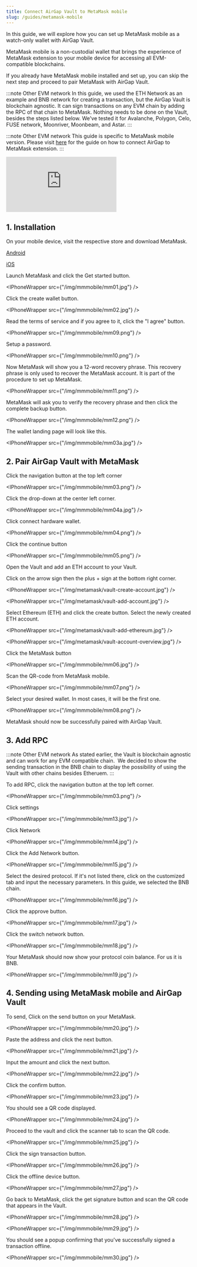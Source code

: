 ```yaml
---
title: Connect AirGap Vault to MetaMask mobile
slug: /guides/metamask-mobile
---
```



In this guide, we will explore how you can set up MetaMask mobile as a watch-only wallet with AirGap Vault.

MetaMask mobile is a non-custodial wallet that brings the experience of MetaMask extension to your mobile device for accessing all EVM-compatible blockchains.

If you already have MetaMask mobile installed and set up, you can skip the next step and proceed to pair MetaMask with AirGap Vault.

:::note Other EVM network
In this guide, we used the ETH Network as an example and BNB network for creating a transaction, but the AirGap Vault is blockchain agnostic. It can sign transactions on any EVM chain by adding the RPC of that chain to MetaMask. Nothing needs to be done on the Vault, besides the steps listed below.
We've tested it for Avalanche, Polygon, Celo, FUSE network, Moonriver, Moonbeam, and Astar.
:::

:::note Other EVM network
This guide is specific to MetaMask mobile version.
Please visit [here](https://support.airgap.it/guides/metamask) for the guide on how to connect AirGap to MetaMask extension.
:::

<div class="yt-container">
  <iframe
    class="yt-video"
    src="https://www.youtube.com/embed/ATfjCmIVrGg"
    frameborder="0"
    allowfullscreen
  ></iframe>
</div>

## 1. Installation

On your mobile device, visit the respective store and download MetaMask.

[Android](https://play.google.com/store/apps/details?id=io.metamask)

[iOS](https://apps.apple.com/us/app/metamask-blockchain-wallet/id1438144202)

Launch MetaMask and click the Get started button.

<IPhoneWrapper src={"/img/mmmobile/mm01.jpg"} />

Click the create wallet button.

<IPhoneWrapper src={"/img/mmmobile/mm02.jpg"} />

Read the terms of service and if you agree to it, click the "I agree" button.

<IPhoneWrapper src={"/img/mmmobile/mm09.png"} />

Setup a password.

<IPhoneWrapper src={"/img/mmmobile/mm10.png"} />

Now MetaMask will show you a 12-word recovery phrase. This recovery phrase is only used to recover the MetaMask account. It is part of the procedure to set up MetaMask.

<IPhoneWrapper src={"/img/mmmobile/mm11.png"} />

MetaMask will ask you to verify the recovery phrase and then click the complete backup button.

<IPhoneWrapper src={"/img/mmmobile/mm12.png"} />

The wallet landing page will look like this.

<IPhoneWrapper src={"/img/mmmobile/mm03a.jpg"} />

## 2. Pair AirGap Vault with MetaMask

Click the navigation button at the top left corner

<IPhoneWrapper src={"/img/mmmobile/mm03.png"} />

Click the drop-down at the center left corner.

<IPhoneWrapper src={"/img/mmmobile/mm04a.jpg"} />

Click connect hardware wallet.

<IPhoneWrapper src={"/img/mmmobile/mm04.png"} />

Click the continue button

<IPhoneWrapper src={"/img/mmmobile/mm05.png"} />

Open the Vault and add an ETH account to your Vault.

Click on the arrow sign then the plus + sign at the bottom right corner.

<IPhoneWrapper src={"/img/metamask/vault-create-account.jpg"} />

<IPhoneWrapper src={"/img/metamask/vault-add-account.jpg"} />

Select Ethereum (ETH) and click the create button. Select the newly created ETH account.

<IPhoneWrapper src={"/img/metamask/vault-add-ethereum.jpg"} />

<IPhoneWrapper src={"/img/metamask/vault-account-overview.jpg"} />

Click the MetaMask button

<IPhoneWrapper src={"/img/mmmobile/mm06.jpg"} />

Scan the QR-code from MetaMask mobile.

<IPhoneWrapper src={"/img/mmmobile/mm07.png"} />

Select your desired wallet. In most cases, it will be the first one.

<IPhoneWrapper src={"/img/mmmobile/mm08.png"} />

MetaMask should now be successfully paired with AirGap Vault.

## 3. Add RPC

:::note Other EVM network
As stated earlier, the Vault is blockchain agnostic and can work for any EVM compatible chain. 
We decided to show the sending transaction in the BNB chain to display the possibility of using the Vault with other chains besides Etheruem.
:::

To add RPC, click the navigation button at the top left corner.

<IPhoneWrapper src={"/img/mmmobile/mm03.png"} />

Click settings

<IPhoneWrapper src={"/img/mmmobile/mm13.jpg"} />

Click Network

<IPhoneWrapper src={"/img/mmmobile/mm14.jpg"} />

Click the Add Network button.

<IPhoneWrapper src={"/img/mmmobile/mm15.jpg"} />

Select the desired protocol. If it's not listed there, click on the customized tab and input the necessary parameters. In this guide, we selected the BNB chain.

<IPhoneWrapper src={"/img/mmmobile/mm16.jpg"} />

Click the approve button.

<IPhoneWrapper src={"/img/mmmobile/mm17.jpg"} />

Click the switch network button.

<IPhoneWrapper src={"/img/mmmobile/mm18.jpg"} />

Your MetaMask should now show your protocol coin balance. For us it is BNB.

<IPhoneWrapper src={"/img/mmmobile/mm19.jpg"} />

## 4. Sending using MetaMask mobile and AirGap Vault

To send, Click on the send button on your MetaMask.

<IPhoneWrapper src={"/img/mmmobile/mm20.jpg"} />

Paste the address and click the next button.

<IPhoneWrapper src={"/img/mmmobile/mm21.jpg"} />

Input the amount and click the next button.

<IPhoneWrapper src={"/img/mmmobile/mm22.jpg"} />

Click the confirm button.

<IPhoneWrapper src={"/img/mmmobile/mm23.jpg"} />

You should see a QR code displayed.

<IPhoneWrapper src={"/img/mmmobile/mm24.jpg"} />

Proceed to the vault and click the scanner tab to scan the QR code.

<IPhoneWrapper src={"/img/mmmobile/mm25.jpg"} />

Click the sign transaction button.

<IPhoneWrapper src={"/img/mmmobile/mm26.jpg"} />

Click the offline device button.

<IPhoneWrapper src={"/img/mmmobile/mm27.jpg"} />

Go back to MetaMask, click the get signature button and scan the QR code that appears in the Vault.

<IPhoneWrapper src={"/img/mmmobile/mm28.jpg"} />

<IPhoneWrapper src={"/img/mmmobile/mm29.jpg"} />

You should see a popup confirming that you've successfully signed a transaction offline.

<IPhoneWrapper src={"/img/mmmobile/mm30.jpg"} />
